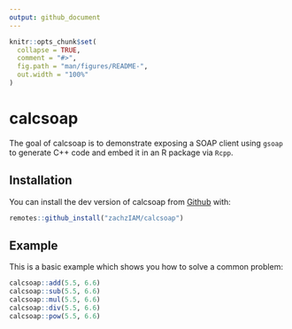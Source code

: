 ```yaml
---
output: github_document
---
```


<!-- README.md is generated from README.Rmd. Please edit that file -->

```r
knitr::opts_chunk$set(
  collapse = TRUE,
  comment = "#>",
  fig.path = "man/figures/README-",
  out.width = "100%"
)
```
# calcsoap

<!-- badges: start -->
<!-- badges: end -->

The goal of calcsoap is to demonstrate exposing a SOAP client using `gsoap` to generate
C++ code and embed it in an R package via `Rcpp`.

## Installation

You can install the dev version of calcsoap from [Github](https://github.com/zachzIAM/calcsoap) with:

``` r
remotes::github_install("zachzIAM/calcsoap")
```

## Example

This is a basic example which shows you how to solve a common problem:

```r
calcsoap::add(5.5, 6.6)
calcsoap::sub(5.5, 6.6)
calcsoap::mul(5.5, 6.6)
calcsoap::div(5.5, 6.6)
calcsoap::pow(5.5, 6.6)
```
